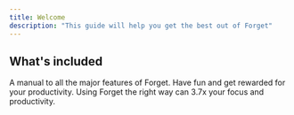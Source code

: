 ```yaml
---
title: Welcome
description: "This guide will help you get the best out of Forget"
---
```


## What's included

<CardGroup cols={2}>
  <Card title="Features" icon="wand-magic-sparkles" href="/features/overview">
    A manual to all the major features of Forget.
  </Card>
   <Card title="Game Badges" icon="trophy" href="/badges/overview">
    Have fun and get rewarded for your productivity.
  </Card>
  <Card title="Best Practices" icon="bolt" href="/best/overview">
    Using Forget the right way can 3.7x your focus and productivity.
  </Card>
 
</CardGroup>
